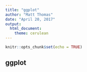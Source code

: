 ```yaml
---
title: "ggplot"
author: "Matt Thomas"
date: "April 20, 2017"
output: 
  html_document: 
    theme: cerulean
---
```


```r
knitr::opts_chunk$set(echo = TRUE)
```

## ggplot
